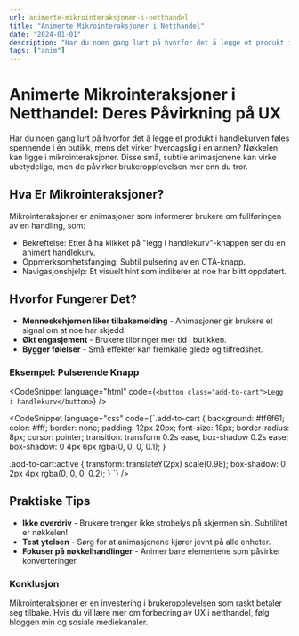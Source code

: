 ```yaml
---
url: animerte-mikrointeraksjoner-i-netthandel
title: "Animerte Mikrointeraksjoner i Netthandel"
date: "2024-01-01"
description: "Har du noen gang lurt på hvorfor det å legge et produkt i handlekurven føles spennende i én butikk, mens det virker hverdagslig i en annen? Nøkkelen kan ligge i mikrointeraksjoner. Disse små, subtile animasjonene kan virke ubetydelige, men de påvirker brukeropplevelsen mer enn du tror."
tags: ["anim"]
---
```


# Animerte Mikrointeraksjoner i Netthandel: Deres Påvirkning på UX

Har du noen gang lurt på hvorfor det å legge et produkt i handlekurven føles spennende i én butikk, mens det virker hverdagslig i en annen? Nøkkelen kan ligge i mikrointeraksjoner. Disse små, subtile animasjonene kan virke ubetydelige, men de påvirker brukeropplevelsen mer enn du tror.

## Hva Er Mikrointeraksjoner?

Mikrointeraksjoner er animasjoner som informerer brukere om fullføringen av en handling, som:

-   Bekreftelse: Etter å ha klikket på "legg i handlekurv"-knappen ser du en animert handlekurv.
-   Oppmerksomhetsfanging: Subtil pulsering av en CTA-knapp.
-   Navigasjonshjelp: Et visuelt hint som indikerer at noe har blitt oppdatert.

## Hvorfor Fungerer Det?

-   **Menneskehjernen liker tilbakemelding** - Animasjoner gir brukere et signal om at noe har skjedd.
-   **Økt engasjement** - Brukere tilbringer mer tid i butikken.
-   **Bygger følelser** - Små effekter kan fremkalle glede og tilfredshet.

### Eksempel: Pulserende Knapp

<CodeSnippet
    language="html"
    code={`<button class="add-to-cart">Legg i handlekurv</button>`}
/>

<CodeSnippet
    language="css"
    code={`.add-to-cart {
    background: #ff6f61;
    color: #fff;
    border: none;
    padding: 12px 20px;
    font-size: 18px;
    border-radius: 8px;
    cursor: pointer;
    transition: transform 0.2s ease, box-shadow 0.2s ease;
    box-shadow: 0 4px 6px rgba(0, 0, 0, 0.1);
}

.add-to-cart:active {
transform: translateY(2px) scale(0.98);
box-shadow: 0 2px 4px rgba(0, 0, 0, 0.2);
}
`}
/>

## Praktiske Tips

-   **Ikke overdriv** - Brukere trenger ikke strobelys på skjermen sin. Subtilitet er nøkkelen!
-   **Test ytelsen** - Sørg for at animasjonene kjører jevnt på alle enheter.
-   **Fokuser på nøkkelhandlinger** - Animer bare elementene som påvirker konverteringer.

### Konklusjon

Mikrointeraksjoner er en investering i brukeropplevelsen som raskt betaler seg tilbake. Hvis du vil lære mer om forbedring av UX i netthandel, følg bloggen min og sosiale mediekanaler.

